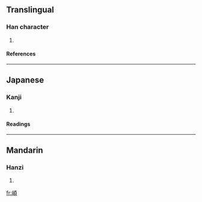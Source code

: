 ==Translingual==
===Han character===
{{Han char|rn=46|rad=山|as=09|sn=12|four=2178<sub>6</sub>|canj=山一月金 (UMBC)}}
# {{defn|Han|sort=山09}}
====References====
{{Han ref|kx=0315.280|dkj=08252|hdz=10785.130|uh=5D38|ud=23864|bh=D8EC|bd=55532}}
----
==Japanese==
===Kanji===
{{ja-kanji|grade=|rs=山09}}
# {{defn|Japanese}} 
====Readings====
{{ja-readings|on=[[とん]] (ton), [[どん]] (don)|kun=}}
----
==Mandarin==
===Hanzi===
{{cmn-hanzi|pin=[[dùn]] (dun4)|wg=tun<sup>4</sup>}}
# {{defn|Mandarin}}

[[fr:崸]]